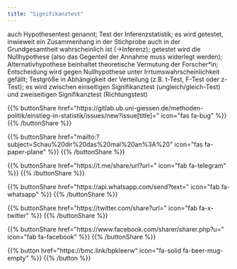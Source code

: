 ```yaml
---
title: "Signifikanztest"
---
```


auch Hypothesentest genannt; Test der Inferenzstatistik; es wird getestet, inwieweit ein Zusammenhang in der Stichprobe auch in der Grundgesamtheit wahrscheinlich ist (->Inferenz); getestet wird die Nullhypothese (also das Gegenteil der Annahme muss widerlegt werden); Alternativhypothese beinhaltet theoretische Vermutung der Forscher*in; Entscheidung wird gegen Nullhypothese unter Irrtumswahrscheinlichkeit gefällt; Testgröße in Abhängigkeit der Verteilung (z.B. t-Test, F-Test oder z-Test); es wird zwischen einseitigen Signifikanztest (ungleich/gleich-Test) und zweiseitigen Signifikanztest (Richtungstest)

{{% buttonShare href=\"https\:\/\/gitlab.ub.uni-giessen.de\/methoden-politik\/einstieg-in-statistik\/issues\/new?issue[title]=\" icon=\"fas fa-bug\" %}} {{% /buttonShare %}} 

{{% buttonShare href=\"mailto\:?subject=Schau\%20dir\%20das\%20mal\%20an\%3A\%20\" icon=\"fas fa-paper-plane\" %}} {{% /buttonShare %}}

{{% buttonShare href=\"https\:\/\/t.me\/share\/url?url=\" icon=\"fab fa-telegram\" %}} {{% /buttonShare %}}

{{% buttonShare href=\"https\:\/\/api.whatsapp.com\/send?text=\" icon=\"fab fa-whatsapp\" %}} {{% /buttonShare %}}

{{% buttonShare href=\"https\:\/\/twitter.com\/share?url=\" icon=\"fab fa-x-twitter\" %}} {{% /buttonShare %}}

{{% buttonShare href=\"https\:\/\/www.facebook.com\/sharer\/sharer.php?u=\" icon=\"fab fa-facebook\" %}} {{% /buttonShare %}}

{{% button href=\"https\:\/\/bmc.link\/bpkleerw\" icon=\"fa-solid fa-beer-mug-empty\" %}} {{% /button %}}
